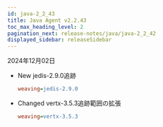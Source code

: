 ```yaml
---
id: java-2_2_43
title: Java Agent v2.2.43
toc_max_heading_level: 2
pagination_next: release-notes/java/java-2_2_42
displayed_sidebar: releaseSidebar
---
```


2024年12月02日

- <Status priority='1'>New</Status> jedis-2.9.0追跡

  ```ini title="whatap.conf"
  weaving=jedis-2.9.0
  ```

- <Status priority='1'>Changed</Status> vertx-3.5.3追跡範囲の拡張

  ```ini title="whatap.conf"
  weaving=vertx-3.5.3
  ```


<DownloadJava ver="2.2.43" />
